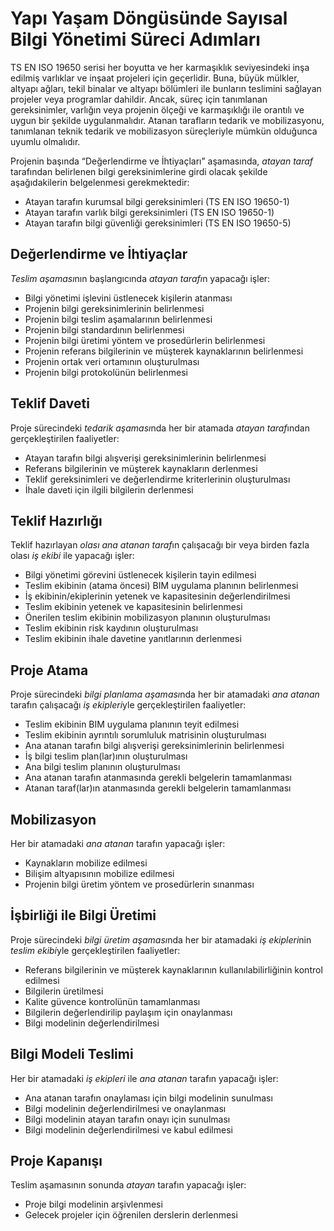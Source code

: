 # Yapı Yaşam Döngüsünde Sayısal Bilgi Yönetimi Süreci Adımları {.unnumbered}

TS EN ISO 19650 serisi her boyutta ve her karmaşıklık seviyesindeki inşa edilmiş varlıklar ve inşaat projeleri için geçerlidir. Buna, büyük mülkler, altyapı ağları, tekil binalar ve altyapı bölümleri ile bunların teslimini sağlayan projeler veya programlar dahildir. Ancak, süreç için tanımlanan gereksinimler, varlığın veya projenin ölçeği ve karmaşıklığı ile orantılı ve uygun bir şekilde uygulanmalıdır. Atanan tarafların tedarik ve mobilizasyonu, tanımlanan teknik tedarik ve mobilizasyon süreçleriyle mümkün olduğunca uyumlu olmalıdır.

Projenin başında "Değerlendirme ve İhtiyaçları" aşamasında, *atayan taraf* tarafından belirlenen bilgi gereksinimlerine girdi olacak şekilde aşağıdakilerin belgelenmesi gerekmektedir:

* Atayan tarafın kurumsal bilgi gereksinimleri (TS EN ISO 19650-1)
* Atayan tarafın varlık bilgi gereksinimleri (TS EN ISO 19650-1)
* Atayan tarafın bilgi güvenliği gereksinimleri (TS EN ISO 19650-5)

## Değerlendirme ve İhtiyaçlar

*Teslim aşaması*nın başlangıcında *atayan tarafı*n yapacağı işler:

* Bilgi yönetimi işlevini üstlenecek kişilerin atanması
* Projenin bilgi gereksinimlerinin belirlenmesi
* Projenin bilgi teslim aşamalarının belirlenmesi
* Projenin bilgi standardının belirlenmesi
* Projenin bilgi üretimi yöntem ve prosedürlerin belirlenmesi
* Projenin referans bilgilerinin ve müşterek kaynaklarının belirlenmesi
* Projenin ortak veri ortamının oluşturulması
* Projenin bilgi protokolünün belirlenmesi

## Teklif Daveti

Proje sürecindeki *tedarik aşaması*nda her bir atamada *atayan taraf*ından gerçekleştirilen faaliyetler:

* Atayan tarafın bilgi alışverişi gereksinimlerinin belirlenmesi
* Referans bilgilerinin ve müşterek kaynakların derlenmesi
* Teklif gereksinimleri ve değerlendirme kriterlerinin oluşturulması
* İhale daveti için ilgili bilgilerin derlenmesi

## Teklif Hazırlığı

Teklif hazırlayan *olası ana atanan taraf*ın çalışacağı bir veya birden fazla olası *iş ekibi* ile yapacağı işler:

* Bilgi yönetimi görevini üstlenecek kişilerin tayin edilmesi
* Teslim ekibinin (atama öncesi) BIM uygulama planının belirlenmesi
* İş ekibinin/ekiplerinin yetenek ve kapasitesinin değerlendirilmesi
* Teslim ekibinin yetenek ve kapasitesinin belirlenmesi
* Önerilen teslim ekibinin mobilizasyon planının oluşturulması
* Teslim ekibinin risk kaydının oluşturulması
* Teslim ekibinin ihale davetine yanıtlarının derlenmesi

## Proje Atama

Proje sürecindeki *bilgi planlama aşaması*nda her bir atamadaki *ana atanan* tarafın çalışacağı *iş ekipleri*yle gerçekleştirilen faaliyetler:

* Teslim ekibinin BIM uygulama planının teyit edilmesi
* Teslim ekibinin ayrıntılı sorumluluk matrisinin oluşturulması
* Ana atanan tarafın bilgi alışverişi gereksinimlerinin belirlenmesi
* İş bilgi teslim plan(lar)ının oluşturulması
* Ana bilgi teslim planının oluşturulması
* Ana atanan tarafın atanmasında gerekli belgelerin tamamlanması
* Atanan taraf(lar)ın atanmasında gerekli belgelerin tamamlanması

## Mobilizasyon

Her bir atamadaki *ana atanan* tarafın yapacağı işler:

* Kaynakların mobilize edilmesi
* Bilişim altyapısının mobilize edilmesi
* Projenin bilgi üretim yöntem ve prosedürlerin sınanması

## İşbirliği ile Bilgi Üretimi

Proje sürecindeki *bilgi üretim aşaması*nda her bir atamadaki *iş ekipleri*nin *teslim ekibi*yle gerçekleştirilen faaliyetler:

* Referans bilgilerinin ve müşterek kaynaklarının kullanılabilirliğinin kontrol edilmesi
* Bilgilerin üretilmesi
* Kalite güvence kontrolünün tamamlanması
* Bilgilerin değerlendirilip paylaşım için onaylanması
* Bilgi modelinin değerlendirilmesi

## Bilgi Modeli Teslimi

Her bir atamadaki *iş ekipleri* ile *ana atanan* tarafın yapacağı işler:

* Ana atanan tarafın onaylaması için bilgi modelinin sunulması
* Bilgi modelinin değerlendirilmesi ve onaylanması
* Bilgi modelinin atayan tarafın onayı için sunulması
* Bilgi modelinin değerlendirilmesi ve kabul edilmesi

## Proje Kapanışı

Teslim aşamasının sonunda *atayan* tarafın yapacağı işler:

* Proje bilgi modelinin arşivlenmesi
* Gelecek projeler için öğrenilen derslerin derlenmesi
